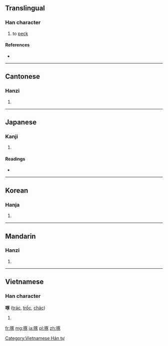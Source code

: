 ==Translingual==

===Han character===
{{Han char|rn=30|rad=口|as=08|sn=11|four=6103<sub>2</sub>|canj=口一尸人 (RMSO)}}

# to [[peck]]

====References====
* {{Han ref|kx=0194.300|dkj=03801|dj=0415.070|hdz=10639.010|uh=5544|ud=21828|bh=B0D6|bd=45270}}

----

==Cantonese==

===Hanzi===
{{yue-hanzi|jyut=|y=deuk3}}

# {{defn|Cantonese|sort=口08}}

----

==Japanese==

===Kanji===
{{ja-kanji|grade=|rs=口08}}

# {{defn|Japanese|sort=口08}}

====Readings====
* {{ja-readings|on=[[たく]] (taku)|kun=[[ついばむ]] (tsuibamu)}}

----

==Korean==

===Hanja===
{{ko-hanja|hangeul=탁|rv=tak|mr=t'ak}}

# {{defn|Korean|sort=口08}}

----

==Mandarin==

===Hanzi===
{{cmn-hanzi|pin=[[zhuó]] ([[zhuo2]])|wg=cho<sup>2</sup>}}

# {{defn|Mandarin|sort=口08}}

----

==Vietnamese==

===Han character===
'''啄''' ([[trác]], [[trốc]], [[chác]])

# {{defn|Vietnamese}}

[[Category:Vietnamese Hán tự]]

[[fr:啄]]
[[mg:啄]]
[[ja:啄]]
[[pl:啄]]
[[zh:啄]]